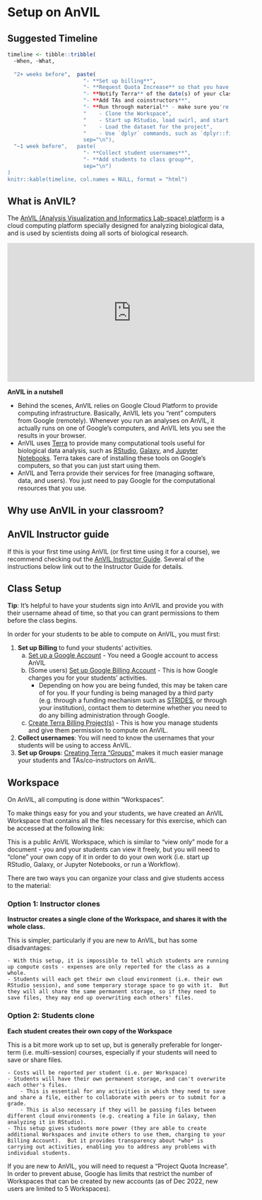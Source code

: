 # Setup on AnVIL

## Suggested Timeline


```r
timeline <- tibble::tribble(
  ~When, ~What,
  
  "2+ weeks before",  paste(
                        "- **Set up billing**",
                        "- **Request Quota Increase** so that you have permission to create enough Workspaces for your whole class
                        "- **Notify Terra** of the date(s) of your class, so they can ensure AnVIL is not down for maintenance.",
                        "- **Add TAs and coinstructors**",
                        "- **Run through material** - make sure you're able to",
                        "    - Clone the Workspace",
                        "    - Start up RStudio, load swirl, and start the first lesson",
                        "    - Load the dataset for the project",
                        "    - Use `dplyr` commands, such as `dplyr::filter()`",
                        sep="\n"),
  "~1 week before",   paste(
                        "- **Collect student usernames**",
                        "- **Add students to class group**,
                        sep="\n")
)
knitr::kable(timeline, col.names = NULL, format = "html")
```

## What is AnVIL?

The [AnVIL (Analysis Visualization and Informatics Lab-space) platform](https://anvilproject.org/) is a cloud computing platform specially designed for analyzing biological data, and is used by scientists doing all sorts of biological research.

<iframe width="560" height="315" src="https://www.youtube.com/embed/7qvQ8DZHC9w" title="YouTube video player" frameborder="0" allow="accelerometer; autoplay; clipboard-write; encrypted-media; gyroscope; picture-in-picture" allowfullscreen></iframe>

:::{.notice}
**AnVIL in a nutshell**

- Behind the scenes, AnVIL relies on Google Cloud Platform to provide computing infrastructure.  Basically, AnVIL lets you "rent" computers from Google (remotely).  Whenever you run an analyses on AnVIL, it actually runs on one of Google's computers, and AnVIL lets you see the results in your browser.
- AnVIL uses [Terra](https://anvil.terra.bio/) to provide many computational tools useful for biological data analysis, such as [RStudio](https://www.rstudio.com/products/rstudio/), [Galaxy](https://usegalaxy.org/), and [Jupyter Notebooks](https://jupyter.org/).  Terra takes care of installing these tools on Google's computers, so that you can just start using them.
- AnVIL and Terra provide their services for free (managing software, data, and users).  You just need to pay Google for the computational resources that you use.
:::

## Why use AnVIL in your classroom?

## AnVIL Instructor guide

If this is your first time using AnVIL (or first time using it for a course), we recommend checking out the [AnVIL Instructor Guide](https://jhudatascience.org/AnVIL_Book_Instructor_Guide).  Several of the instructions below link out to the Instructor Guide for details.


## Class Setup

:::{.notice}
**Tip**:  It's helpful to have your students sign into AnVIL and provide you with their username ahead of time, so that you can grant permissions to them before the class begins.
:::

In order for your students to be able to compute on AnVIL, you must first:

1. **Set up Billing** to fund your students' activities.
    a. [Set up a Google Account](https://jhudatascience.org/AnVIL_Book_Instructor_Guide/creating-an-instructor-account.html) - You need a Google account to access AnVIL
    b. (Some users) [Set up Google Billing Account]() - This is how Google charges you for your students' activities.
        - Depending on how you are being funded, this may be taken care of for you. If your funding is being managed by a third party (e.g. through a funding mechanism such as [STRIDES](https://datascience.nih.gov/strides), or through your institution), contact them to determine whether you need to do any billing administration through Google.
    c. [Create Terra Billing Project(s)]() - This is how you manage students and give them permission to compute on AnVIL.
3. **Collect usernames**:  You will need to know the usernames that your students will be using to access AnVIL.
4. **Set up Groups**: [Creating Terra "Groups"]() makes it much easier manage your students and TAs/co-instructors on AnVIL.


## Workspace

On AnVIL, all computing is done within "Workspaces".

To make things easy for you and your students, we have created an AnVIL Workspace that contains all the files necessary for this exercise, which can be accessed at the following link:



This is a public AnVIL Workspace, which is similar to "view only" mode for a document - you and your students can view it freely, but you will need to "clone" your own copy of it in order to do your own work (i.e. start up RStudio, Galaxy, or Jupyter Notebooks, or run a Workflow).

There are two ways you can organize your class and give students access to the material:

### Option 1: Instructor clones

**Instructor creates a single clone of the Workspace, and shares it with the whole class.**

This is simpler, particularly if you are new to AnVIL, but has some disadvantages:

    - With this setup, it is impossible to tell which students are running up compute costs - expenses are only reported for the class as a whole.
    - Students will each get their own cloud environment (i.e. their own RStudio session), and some temporary storage space to go with it.  But they will all share the same permanent storage, so if they need to save files, they may end up overwriting each others' files.

### Option 2: Students clone

**Each student creates their own copy of the Workspace**

This is a bit more work up to set up, but is generally preferable for longer-term (i.e. multi-session) courses, especially if your students will need to save or share files.

    - Costs will be reported per student (i.e. per Workspace)
    - Students will have their own permanent storage, and can't overwrite each other's files.
        - This is essential for any activities in which they need to save and share a file, either to collaborate with peers or to submit for a grade.
        - This is also necessary if they will be passing files between different cloud environments (e.g. creating a file in Galaxy, then analyzing it in RStudio).
    - This setup gives students more power (they are able to create additional Workspaces and invite others to use them, charging to your Billing Account).  But it provides transparency about *who* is carrying out activities, enabling you to address any problems with individual students.
    
:::{.warning}

If you are new to AnVIL, you will need to request a "Project Quota Increase".  In order to prevent abuse, Google has limits that restrict the number of Workspaces that can be created by new accounts (as of Dec 2022, new users are limited to 5 Workspaces).

:::
